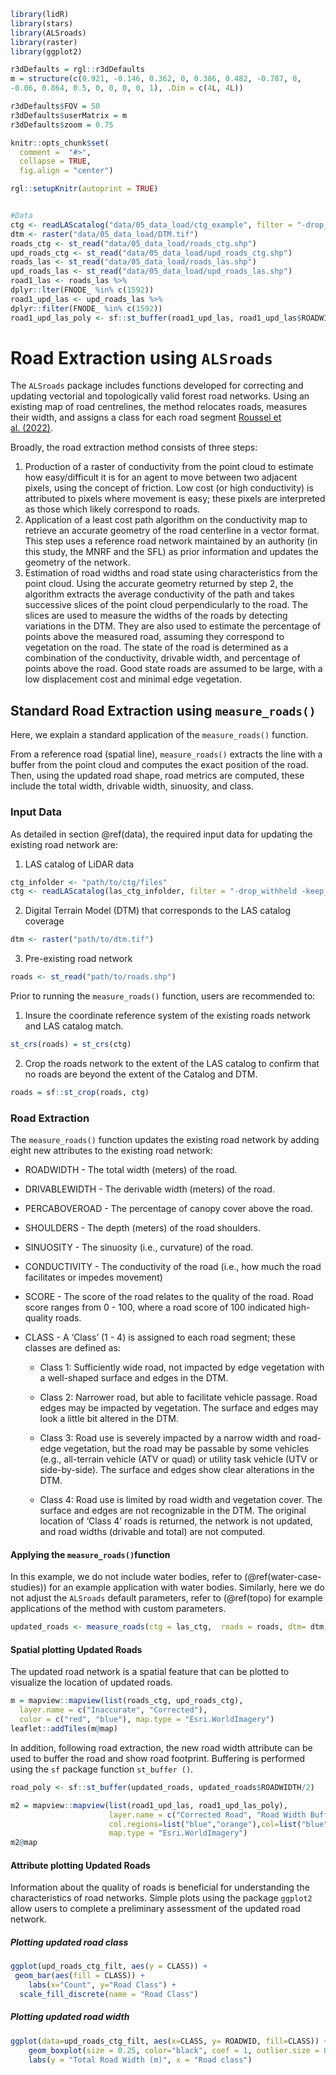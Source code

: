 ```r
library(lidR)
library(stars)
library(ALSroads)
library(raster)
library(ggplot2)

r3dDefaults = rgl::r3dDefaults
m = structure(c(0.921, -0.146, 0.362, 0, 0.386, 0.482, -0.787, 0, 
-0.06, 0.864, 0.5, 0, 0, 0, 0, 1), .Dim = c(4L, 4L))

r3dDefaults$FOV = 50
r3dDefaults$userMatrix = m
r3dDefaults$zoom = 0.75

knitr::opts_chunk$set(
  comment =  "#>", 
  collapse = TRUE,
  fig.align = "center")

rgl::setupKnitr(autoprint = TRUE)


#Data
ctg <- readLAScatalog("data/05_data_load/ctg_example", filter = "-drop_withheld -keep_random_fraction 0.25")
dtm <- raster("data/05_data_load/DTM.tif")
roads_ctg <- st_read("data/05_data_load/roads_ctg.shp")
upd_roads_ctg <- st_read("data/05_data_load/upd_roads_ctg.shp")
roads_las <- st_read("data/05_data_load/roads_las.shp")
upd_roads_las <- st_read("data/05_data_load/upd_roads_las.shp")
road1_las <- roads_las %>%
dplyr::lter(FNODE_ %in% c(1592))
road1_upd_las <- upd_roads_las %>%
dplyr::filter(FNODE_ %in% c(1592))
road1_upd_las_poly <- sf::st_buffer(road1_upd_las, road1_upd_las$ROADWID/2)

```

# Road Extraction using `ALSroads` {#sec-road-extraction-using-alsroads}

The `ALSroads` package includes functions developed for correcting and updating vectorial and topologically valid forest road networks. Using an existing map of road centrelines, the method relocates roads, measures their width, and assigns a class for each road segment [Roussel et al. (2022)](https://www.sciencedirect.com/science/article/pii/S1569843222002084#d1e1483).

Broadly, the road extraction method consists of three steps:

1.  Production of a raster of conductivity from the point cloud to estimate how easy/difficult it is for an agent to move between two adjacent pixels, using the concept of friction. Low cost (or high conductivity) is attributed to pixels where movement is easy; these pixels are interpreted as those which likely correspond to roads.
2.  Application of a least cost path algorithm on the conductivity map to retrieve an accurate geometry of the road centerline in a vector format. This step uses a reference road network maintained by an authority (in this study, the MNRF and the SFL) as prior information and updates the geometry of the network.
3.  Estimation of road widths and road state using characteristics from the point cloud. Using the accurate geometry returned by step 2, the algorithm extracts the average conductivity of the path and takes successive slices of the point cloud perpendicularly to the road. The slices are used to measure the widths of the roads by detecting variations in the DTM. They are also used to estimate the percentage of points above the measured road, assuming they correspond to vegetation on the road. The state of the road is determined as a combination of the conductivity, drivable width, and percentage of points above the road. Good state roads are assumed to be large, with a low displacement cost and minimal edge vegetation.

## Standard Road Extraction using `measure_roads()` {#sec-standard-road-extraction-using-measure_roads}

Here, we explain a standard application of the `measure_roads()` function.

From a reference road (spatial line), `measure_roads()` extracts the line with a buffer from the point cloud and computes the exact position of the road. Then, using the updated road shape, road metrics are computed, these include the total width, drivable width, sinuosity, and class.

### Input Data {#sec-input-data}

As detailed in section \@ref(data), the required input data for updating the existing road network are:

1.  LAS catalog of LiDAR data

``` r
ctg_infolder <- "path/to/ctg/files"
ctg <- readLAScatalog(las_ctg_infolder, filter = "-drop_withheld -keep_random_fraction 0.25")
```

2.  Digital Terrain Model (DTM) that corresponds to the LAS catalog coverage

``` r
dtm <- raster("path/to/dtm.tif")
```

3.  Pre-existing road network

``` r
roads <- st_read("path/to/roads.shp")
```

Prior to running the `measure_roads()` function, users are recommended to:

1.  Insure the coordinate reference system of the existing roads network and LAS catalog match.

``` r
st_crs(roads) = st_crs(ctg)
```

2.  Crop the roads network to the extent of the LAS catalog to confirm that no roads are beyond the extent of the Catalog and DTM.

``` r
roads = sf::st_crop(roads, ctg)
```

### Road Extraction

The `measure_roads()` function updates the existing road network by adding eight new attributes to the existing road network:

-   ROADWIDTH - The total width (meters) of the road.

-   DRIVABLEWIDTH - The derivable width (meters) of the road.

-   PERCABOVEROAD - The percentage of canopy cover above the road.

-   SHOULDERS - The depth (meters) of the road shoulders.

-   SINUOSITY - The sinuosity (i.e., curvature) of the road.

-   CONDUCTIVITY - The conductivity of the road (i.e., how much the road facilitates or impedes movement)

-   SCORE - The score of the road relates to the quality of the road. Road score ranges from 0 - 100, where a road score of 100 indicated high-quality roads.

-   CLASS - A 'Class' (1 - 4) is assigned to each road segment; these classes are defined as:

    -   Class 1: Sufficiently wide road, not impacted by edge vegetation with a well-shaped surface and edges in the DTM.

    -   Class 2: Narrower road, but able to facilitate vehicle passage. Road edges may be impacted by vegetation. The surface and edges may look a little bit altered in the DTM.

    -   Class 3: Road use is severely impacted by a narrow width and road-edge vegetation, but the road may be passable by some vehicles (e.g., all-terrain vehicle (ATV or quad) or utility task vehicle (UTV or side-by-side). The surface and edges show clear alterations in the DTM.

    -   Class 4: Road use is limited by road width and vegetation cover. The surface and edges are not recognizable in the DTM. The original location of 'Class 4' roads is returned, the network is not updated, and road widths (drivable and total) are not computed.

#### Applying the `measure_roads()`function

In this example, we do not include water bodies, refer to (\@ref(water-case-studies)) for an example application with water bodies. Similarly, here we do not adjust the `ALSroads` default parameters, refer to (\@ref(topo) for example applications of the method with custom parameters.

``` r
updated_roads <- measure_roads(ctg = las_ctg,  roads = roads, dtm= dtm)
```

#### Spatial plotting Updated Roads {#sec-spatial-plotting-updated-roads}

The updated road network is a spatial feature that can be plotted to visualize the location of updated roads.

```r
m = mapview::mapview(list(roads_ctg, upd_roads_ctg),
  layer.name = c("Inaccurate", "Corrected"),
  color = c("red", "blue"), map.type = "Esri.WorldImagery")
leaflet::addTiles(m@map)
```

In addition, following road extraction, the new road width attribute can be used to buffer the road and show road footprint. Buffering is performed using the `sf` package function `st_buffer ()`.

``` r
road_poly <- sf::st_buffer(updated_roads, updated_roads$ROADWIDTH/2)
```

```r
m2 = mapview::mapview(list(road1_upd_las, road1_upd_las_poly),
                      layer.name = c("Corrected Road", "Road Width Buffer"),
                      col.regions=list("blue","orange"),col=list("blue","orange"),
                      map.type = "Esri.WorldImagery")
m2@map
```

#### Attribute plotting Updated Roads {#sec-attribute-plotting-updated-roads}

Information about the quality of roads is beneficial for understanding the characteristics of road networks. Simple plots using the package `ggplot2` allow users to complete a preliminary assessment of the updated road network.

##### Plotting updated road class {#sec-plotting-updated-road-class}

```r
ggplot(upd_roads_ctg_filt, aes(y = CLASS)) +
 geom_bar(aes(fill = CLASS)) +
    labs(x="Count", y="Road Class") +
  scale_fill_discrete(name = "Road Class")
```

##### Plotting updated road width {#sec-plotting-updated-road-width}

```r
ggplot(data=upd_roads_ctg_filt, aes(x=CLASS, y= ROADWID, fill=CLASS)) +
    geom_boxplot(size = 0.25, color="black", coef = 1, outlier.size = 0.5)+
    labs(y = "Total Road Width (m)", x = "Road class")
```
